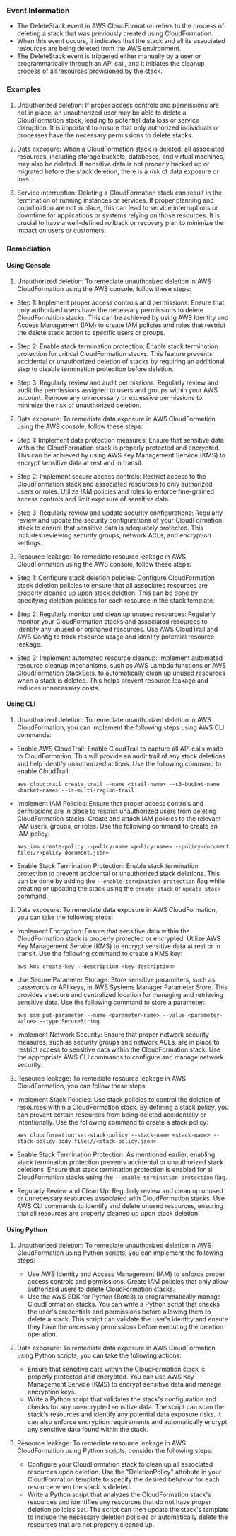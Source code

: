 
### Event Information

- The DeleteStack event in AWS CloudFormation refers to the process of deleting a stack that was previously created using CloudFormation.
- When this event occurs, it indicates that the stack and all its associated resources are being deleted from the AWS environment.
- The DeleteStack event is triggered either manually by a user or programmatically through an API call, and it initiates the cleanup process of all resources provisioned by the stack.


### Examples

1. Unauthorized deletion: If proper access controls and permissions are not in place, an unauthorized user may be able to delete a CloudFormation stack, leading to potential data loss or service disruption. It is important to ensure that only authorized individuals or processes have the necessary permissions to delete stacks.

2. Data exposure: When a CloudFormation stack is deleted, all associated resources, including storage buckets, databases, and virtual machines, may also be deleted. If sensitive data is not properly backed up or migrated before the stack deletion, there is a risk of data exposure or loss.

3. Service interruption: Deleting a CloudFormation stack can result in the termination of running instances or services. If proper planning and coordination are not in place, this can lead to service interruptions or downtime for applications or systems relying on those resources. It is crucial to have a well-defined rollback or recovery plan to minimize the impact on users or customers.

### Remediation

#### Using Console

1. Unauthorized deletion: To remediate unauthorized deletion in AWS CloudFormation using the AWS console, follow these steps:

- Step 1: Implement proper access controls and permissions: Ensure that only authorized users have the necessary permissions to delete CloudFormation stacks. This can be achieved by using AWS Identity and Access Management (IAM) to create IAM policies and roles that restrict the delete stack action to specific users or groups.

- Step 2: Enable stack termination protection: Enable stack termination protection for critical CloudFormation stacks. This feature prevents accidental or unauthorized deletion of stacks by requiring an additional step to disable termination protection before deletion.

- Step 3: Regularly review and audit permissions: Regularly review and audit the permissions assigned to users and groups within your AWS account. Remove any unnecessary or excessive permissions to minimize the risk of unauthorized deletion.

2. Data exposure: To remediate data exposure in AWS CloudFormation using the AWS console, follow these steps:

- Step 1: Implement data protection measures: Ensure that sensitive data within the CloudFormation stack is properly protected and encrypted. This can be achieved by using AWS Key Management Service (KMS) to encrypt sensitive data at rest and in transit.

- Step 2: Implement secure access controls: Restrict access to the CloudFormation stack and associated resources to only authorized users or roles. Utilize IAM policies and roles to enforce fine-grained access controls and limit exposure of sensitive data.

- Step 3: Regularly review and update security configurations: Regularly review and update the security configurations of your CloudFormation stack to ensure that sensitive data is adequately protected. This includes reviewing security groups, network ACLs, and encryption settings.

3. Resource leakage: To remediate resource leakage in AWS CloudFormation using the AWS console, follow these steps:

- Step 1: Configure stack deletion policies: Configure CloudFormation stack deletion policies to ensure that all associated resources are properly cleaned up upon stack deletion. This can be done by specifying deletion policies for each resource in the stack template.

- Step 2: Regularly monitor and clean up unused resources: Regularly monitor your CloudFormation stacks and associated resources to identify any unused or orphaned resources. Use AWS CloudTrail and AWS Config to track resource usage and identify potential resource leakage.

- Step 3: Implement automated resource cleanup: Implement automated resource cleanup mechanisms, such as AWS Lambda functions or AWS CloudFormation StackSets, to automatically clean up unused resources when a stack is deleted. This helps prevent resource leakage and reduces unnecessary costs.

#### Using CLI

1. Unauthorized deletion: To remediate unauthorized deletion in AWS CloudFormation, you can implement the following steps using AWS CLI commands:

- Enable AWS CloudTrail: Enable CloudTrail to capture all API calls made to CloudFormation. This will provide an audit trail of any stack deletions and help identify unauthorized actions. Use the following command to enable CloudTrail:

  ```
  aws cloudtrail create-trail --name <trail-name> --s3-bucket-name <bucket-name> --is-multi-region-trail
  ```

- Implement IAM Policies: Ensure that proper access controls and permissions are in place to restrict unauthorized users from deleting CloudFormation stacks. Create and attach IAM policies to the relevant IAM users, groups, or roles. Use the following command to create an IAM policy:

  ```
  aws iam create-policy --policy-name <policy-name> --policy-document file://<policy-document.json>
  ```

- Enable Stack Termination Protection: Enable stack termination protection to prevent accidental or unauthorized stack deletions. This can be done by adding the `--enable-termination-protection` flag while creating or updating the stack using the `create-stack` or `update-stack` command.

2. Data exposure: To remediate data exposure in AWS CloudFormation, you can take the following steps:

- Implement Encryption: Ensure that sensitive data within the CloudFormation stack is properly protected or encrypted. Utilize AWS Key Management Service (KMS) to encrypt sensitive data at rest or in transit. Use the following command to create a KMS key:

  ```
  aws kms create-key --description <key-description>
  ```

- Use Secure Parameter Storage: Store sensitive parameters, such as passwords or API keys, in AWS Systems Manager Parameter Store. This provides a secure and centralized location for managing and retrieving sensitive data. Use the following command to store a parameter:

  ```
  aws ssm put-parameter --name <parameter-name> --value <parameter-value> --type SecureString
  ```

- Implement Network Security: Ensure that proper network security measures, such as security groups and network ACLs, are in place to restrict access to sensitive data within the CloudFormation stack. Use the appropriate AWS CLI commands to configure and manage network security.

3. Resource leakage: To remediate resource leakage in AWS CloudFormation, you can follow these steps:

- Implement Stack Policies: Use stack policies to control the deletion of resources within a CloudFormation stack. By defining a stack policy, you can prevent certain resources from being deleted accidentally or intentionally. Use the following command to create a stack policy:

  ```
  aws cloudformation set-stack-policy --stack-name <stack-name> --stack-policy-body file://<stack-policy.json>
  ```

- Enable Stack Termination Protection: As mentioned earlier, enabling stack termination protection prevents accidental or unauthorized stack deletions. Ensure that stack termination protection is enabled for all CloudFormation stacks using the `--enable-termination-protection` flag.

- Regularly Review and Clean Up: Regularly review and clean up unused or unnecessary resources associated with CloudFormation stacks. Use AWS CLI commands to identify and delete unused resources, ensuring that all resources are properly cleaned up upon stack deletion.

#### Using Python

1. Unauthorized deletion: To remediate unauthorized deletion in AWS CloudFormation using Python scripts, you can implement the following steps:
   - Use AWS Identity and Access Management (IAM) to enforce proper access controls and permissions. Create IAM policies that only allow authorized users to delete CloudFormation stacks.
   - Use the AWS SDK for Python (Boto3) to programmatically manage CloudFormation stacks. You can write a Python script that checks the user's credentials and permissions before allowing them to delete a stack. This script can validate the user's identity and ensure they have the necessary permissions before executing the deletion operation.

2. Data exposure: To remediate data exposure in AWS CloudFormation using Python scripts, you can take the following actions:
   - Ensure that sensitive data within the CloudFormation stack is properly protected and encrypted. You can use AWS Key Management Service (KMS) to encrypt sensitive data and manage encryption keys.
   - Write a Python script that validates the stack's configuration and checks for any unencrypted sensitive data. The script can scan the stack's resources and identify any potential data exposure risks. It can also enforce encryption requirements and automatically encrypt any sensitive data found within the stack.

3. Resource leakage: To remediate resource leakage in AWS CloudFormation using Python scripts, consider the following steps:
   - Configure your CloudFormation stack to clean up all associated resources upon deletion. Use the "DeletionPolicy" attribute in your CloudFormation template to specify the desired behavior for each resource when the stack is deleted.
   - Write a Python script that analyzes the CloudFormation stack's resources and identifies any resources that do not have proper deletion policies set. The script can then update the stack's template to include the necessary deletion policies or automatically delete the resources that are not properly cleaned up.

